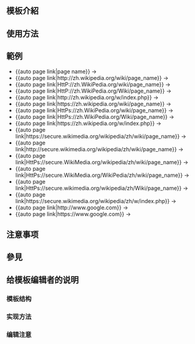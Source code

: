 <includeonly><!-- 在這裡加入模板的保護標識 --></includeonly><noinclude>{{template doc page viewed directly}}</noinclude>
<!-- 在本行下編輯模板說明 -->
== 模板介紹 ==

== 使用方法 ==

== 範例 ==
* <nowiki>{{auto page link|page name}}</nowiki> -> {{auto page link|page name}}
* <nowiki>{{auto page link|http://zh.wikipedia.org/wiki/page_name}}</nowiki> -> {{auto page link|http://zh.wikipedia.org/wiki/page_name}}
* <nowiki>{{auto page link|HttP://zh.WikiPedia.org/wiki/page_name}}</nowiki> -> {{auto page link|HttP://zh.WikiPedia.org/wiki/page_name}}
* <nowiki>{{auto page link|HttP://zh.WikiPedia.org/Wiki/page_name}}</nowiki> -> {{auto page link|HttP://zh.WikiPedia.org/Wiki/page_name}}
* <nowiki>{{auto page link|http://zh.wikipedia.org/w/index.php}}</nowiki> -> {{auto page link|http://zh.wikipedia.org/w/index.php}}
* <nowiki>{{auto page link|https://zh.wikipedia.org/wiki/page_name}}</nowiki> -> {{auto page link|https://zh.wikipedia.org/wiki/page_name}}
* <nowiki>{{auto page link|HttPs://zh.WikiPedia.org/wiki/page_name}}</nowiki> -> {{auto page link|HttPs://zh.WikiPedia.org/wiki/page_name}}
* <nowiki>{{auto page link|HttPs://zh.WikiPedia.org/Wiki/page_name}}</nowiki> -> {{auto page link|HttPs://zh.WikiPedia.org/Wiki/page_name}}
* <nowiki>{{auto page link|https://zh.wikipedia.org/w/index.php}}</nowiki> -> {{auto page link|https://zh.wikipedia.org/w/index.php}}
* <nowiki>{{auto page link|https://secure.wikimedia.org/wikipedia/zh/wiki/page_name}}</nowiki> -> {{auto page link|https://secure.wikimedia.org/wikipedia/zh/wiki/page_name}}
* <nowiki>{{auto page link|http://secure.wikimedia.org/wikipedia/zh/wiki/page_name}}</nowiki> -> {{auto page link|http://secure.wikimedia.org/wikipedia/zh/wiki/page_name}}
* <nowiki>{{auto page link|HttPs://secure.WikiMedia.org/wikipedia/zh/wiki/page_name}}</nowiki> -> {{auto page link|HttPs://secure.WikiMedia.org/wikipedia/zh/wiki/page_name}}
* <nowiki>{{auto page link|HttPs://secure.WikiMedia.org/WikiPedia/zh/wiki/page_name}}</nowiki> -> {{auto page link|HttPs://secure.WikiMedia.org/WikiPedia/zh/wiki/page_name}}
* <nowiki>{{auto page link|HttPs://secure.wikimedia.org/wikipedia/zh/Wiki/page_name}}</nowiki> -> {{auto page link|HttPs://secure.wikimedia.org/wikipedia/zh/Wiki/page_name}}
* <nowiki>{{auto page link|https://secure.wikimedia.org/wikipedia/zh/w/index.php}}</nowiki> -> {{auto page link|https://secure.wikimedia.org/wikipedia/zh/w/index.php}}
* <nowiki>{{auto page link|http://www.google.com}}</nowiki> -> {{auto page link|http://www.google.com}}
* <nowiki>{{auto page link|https://www.google.com}}</nowiki> -> {{auto page link|https://www.google.com}}

== 注意事项 ==

== 參見 ==

== 给模板编辑者的说明 ==
=== 模板结构 ===
=== 实现方法 ===
=== 编辑注意 ===

<includeonly>
<!-- 本行下加入模板的分類 -->

<!-- 本行下加入模板的跨語言鏈接 -->

</includeonly>